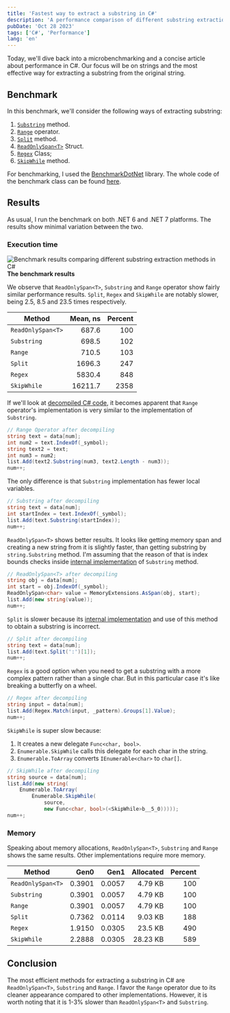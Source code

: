 ```yaml
---
title: 'Fastest way to extract a substring in C#'
description: 'A performance comparison of different substring extraction methods in C#'
pubDate: 'Oct 28 2023'
tags: ['C#', 'Performance']
lang: 'en'
---
```



Today, we'll dive back into a microbenchmarking and a concise article about performance in C#. Our focus will be on strings and the most effective way for extracting a substring from the original string.

## Benchmark

In this benchmark, we'll consider the following ways of extracting substring:

1. [`Substring`](https://learn.microsoft.com/en-us/dotnet/api/system.string.substring) method.
2. [`Range`](https://learn.microsoft.com/en-us/dotnet/csharp/tutorials/ranges-indexes) operator.
3. [`Split`](https://learn.microsoft.com/en-us/dotnet/csharp/how-to/parse-strings-using-split) method.
4. [`ReadOnlySpan<T>`](https://learn.microsoft.com/en-us/dotnet/api/system.readonlyspan-1) Struct.
5. [`Regex`](https://learn.microsoft.com/en-us/dotnet/api/system.text.regularexpressions.regex) Class;
6. [`SkipWhile`](https://learn.microsoft.com/en-us/dotnet/api/system.linq.enumerable.skipwhile) method.

For benchmarking, I used the [BenchmarkDotNet](https://github.com/dotnet/BenchmarkDotNet) library. The whole code of the benchmark class can be found [here](https://gitlab.com/alexeyfv/substring-benchmark).

## Results

As usual, I run the benchmark on both .NET 6 and .NET 7 platforms. The results show minimal variation between the two.

### Execution time

<Image
  src={results}
  alt="Benchmark results comparing different substring extraction methods in C#"
/>
<strong  style="text-align: center;">
The benchmark results
</strong>

We observe that `ReadOnlySpan<T>`, `Substring` and `Range` operator show fairly similar performance results. `Split`, `Regex` and `SkipWhile` are notably slower, being 2.5, 8.5 and 23.5 times respectively.

| Method            | Mean, ns | Percent |
| ----------------- | -------: | ------: |
| `ReadOnlySpan<T>` |    687.6 |     100 |
| `Substring`       |    698.5 |     102 |
| `Range`           |    710.5 |     103 |
| `Split`           |   1696.3 |     247 |
| `Regex`           |   5830.4 |     848 |
| `SkipWhile`       |  16211.7 |    2358 |

If we'll look at [decompiled C# code](https://sharplab.io/#gist:3b742eef5a5606d724dbeeaed47fc093), it becomes apparent that `Range` operator's implementation is very similar to the implementation of `Substring`.

```csharp
// Range Operator after decompiling
string text = data[num];
int num2 = text.IndexOf(_symbol);
string text2 = text;
int num3 = num2;
list.Add(text2.Substring(num3, text2.Length - num3));
num++;
```

The only difference is that `Substring` implementation has fewer local variables.

```csharp
// Substring after decompiling
string text = data[num];
int startIndex = text.IndexOf(_symbol);
list.Add(text.Substring(startIndex));
num++;
```

`ReadOnlySpan<T>` shows better results. It looks like getting memory span and creating a new string from it is slightly faster, than getting substring by `string.Substring` method. I'm assuming that the reason of that is index bounds checks inside [internal implementation](https://github.com/dotnet/runtime/blob/main/src/libraries/System.Private.CoreLib/src/System/String.Manipulation.cs#L2091) of `Substring` method.

```csharp
// ReadOnlySpan<T> after decompiling
string obj = data[num];
int start = obj.IndexOf(_symbol);
ReadOnlySpan<char> value = MemoryExtensions.AsSpan(obj, start);
list.Add(new string(value));
num++;
```

`Split` is slower because its [internal implementation](https://github.com/dotnet/runtime/blob/main/src/libraries/System.Private.CoreLib/src/System/String.Manipulation.cs#L1625) and use of this method to obtain a substring is incorrect.

```csharp
// Split after decompiling
string text = data[num];
list.Add(text.Split(':')[1]);
num++;
```

`Regex` is a good option when you need to get a substring with a more complex pattern rather than a single char. But in this particular case it's like breaking a butterfly on a wheel.

```csharp
// Regex after decompiling
string input = data[num];
list.Add(Regex.Match(input, _pattern).Groups[1].Value);
num++;
```

`SkipWhile` is super slow because:

1. It creates a new delegate `Func<char, bool>`.
2. `Enumerable.SkipWhile` calls this delegate for each char in the string.
3. `Enumerable.ToArray` converts `IEnumerable<char>` to `char[]`.

```csharp
// SkipWhile after decompiling
string source = data[num];
list.Add(new string(
    Enumerable.ToArray(
        Enumerable.SkipWhile(
            source,
            new Func<char, bool>(<SkipWhile>b__5_0)))));
num++;
```

### Memory

Speaking about memory allocations, `ReadOnlySpan<T>`, `Substring` and `Range` shows the same results. Other implementations require more memory.

| Method            |   Gen0 |   Gen1 | Allocated | Percent |
| ----------------- | -----: | -----: | --------: | ------: |
| `ReadOnlySpan<T>` | 0.3901 | 0.0057 |   4.79 KB |     100 |
| `Substring`       | 0.3901 | 0.0057 |   4.79 KB |     100 |
| `Range`           | 0.3901 | 0.0057 |   4.79 KB |     100 |
| `Split`           | 0.7362 | 0.0114 |   9.03 KB |     188 |
| `Regex`           | 1.9150 | 0.0305 |   23.5 KB |     490 |
| `SkipWhile`       | 2.2888 | 0.0305 |  28.23 KB |     589 |

## Conclusion

The most efficient methods for extracting a substring in C# are `ReadOnlySpan<T>`, `Substring` and `Range`. I favor the `Range` operator due to its cleaner appearance compared to other implementations. However, it is worth noting that it is 1-3% slower than `ReadOnlySpan<T>` and `Substring`.
